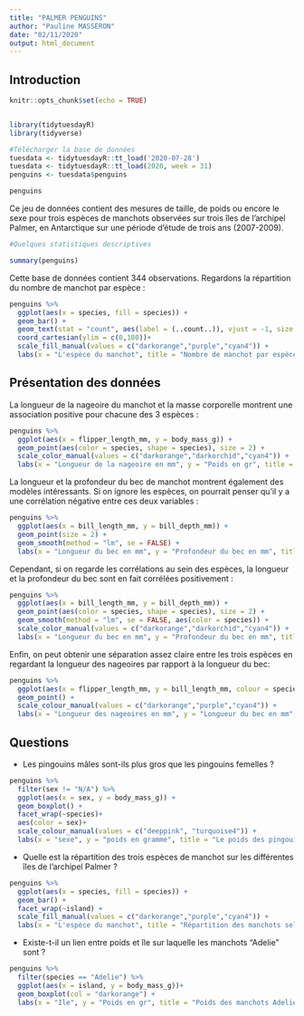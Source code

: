 ```yaml
---
title: "PALMER PENGUINS"
author: "Pauline MASSERON"
date: "02/11/2020"
output: html_document
---
```




## Introduction

```r
knitr::opts_chunk$set(echo = TRUE)


library(tidytuesdayR)
library(tidyverse)

#Télécharger la base de données
tuesdata <- tidytuesdayR::tt_load('2020-07-28')
tuesdata <- tidytuesdayR::tt_load(2020, week = 31)
penguins <- tuesdata$penguins

penguins
```


Ce jeu de données contient des mesures de taille, de poids ou encore le sexe pour trois espèces de manchots observées sur trois îles de l'archipel Palmer, en Antarctique sur une période d'étude de trois ans (2007-2009).


```r
#Quelques statistiques descriptives 

summary(penguins)

```

Cette base de données contient 344 observations. Regardons la répartition du nombre de manchot par espèce :
```r

penguins %>% 
  ggplot(aes(x = species, fill = species)) +
  geom_bar() +
  geom_text(stat = "count", aes(label = (..count..)), vjust = -1, size = 5) +
  coord_cartesian(ylim = c(0,180))+
  scale_fill_manual(values = c("darkorange","purple","cyan4")) +
  labs(x = "L'espèce du manchot", title = "Nombre de manchot par espèce")

```



## Présentation des données 

La longueur de la nageoire du manchot et la masse corporelle montrent une association positive pour chacune des 3 espèces :
```r
penguins %>% 
  ggplot(aes(x = flipper_length_mm, y = body_mass_g)) +
  geom_point(aes(color = species, shape = species), size = 2) +
  scale_color_manual(values = c("darkorange","darkorchid","cyan4")) +
  labs(x = "Longueur de la nageoire en mm", y = "Poids en gr", title = "Corrélation entre la longueur de la nageoire du manchot et sa masse corporelle")

```

La longueur et la profondeur du bec de manchot montrent également des modèles intéressants. Si on ignore les espèces, on pourrait penser qu'il y a une corrélation négative entre ces deux variables :
```r
penguins %>% 
  ggplot(aes(x = bill_length_mm, y = bill_depth_mm)) +
  geom_point(size = 2) +
  geom_smooth(method = "lm", se = FALSE) +
  labs(x = "Longueur du bec en mm", y = "Profondeur du bec en mm", title = "Corrélation entre la longueur et la profondeur du bec")

```

Cependant, si on regarde les corrélations au sein des espèces, la longueur et la profondeur du bec sont en fait corrélées positivement :
```r
penguins %>% 
  ggplot(aes(x = bill_length_mm, y = bill_depth_mm)) +
  geom_point(aes(color = species, shape = species), size = 2) + 
  geom_smooth(method = "lm", se = FALSE, aes(color = species)) +
  scale_color_manual(values = c("darkorange","darkorchid","cyan4")) +
  labs(x = "Longueur du bec en mm", y = "Profondeur du bec en mm", title = "Corrélation entre la longueur et la profondeur du bec selon l'espèce")

```

Enfin, on peut obtenir une séparation assez claire entre les trois espèces en regardant la longueur des nageoires par rapport à la longueur du bec:
```r
penguins %>% 
  ggplot(aes(x = flipper_length_mm, y = bill_length_mm, colour = species, shape = species)) +
  geom_point() +
  scale_colour_manual(values = c("darkorange","purple","cyan4")) +
  labs(x = "Longueur des nageoires en mm", y = "Longueur du bec en mm", title = "La longueur des nageoires par rapport à la longueur du bec selon chaque espèce")

```



## Questions 

- Les pingouins mâles sont-ils plus gros que les pingouins femelles ?
```r

penguins %>% 
  filter(sex != "N/A") %>% 
  ggplot(aes(x = sex, y = body_mass_g)) +
  geom_boxplot() +
  facet_wrap(~species)+
  aes(color = sex)+
  scale_colour_manual(values = c("deeppink", "turquoise4")) +
  labs(x = "sexe", y = "poids en gramme", title = "Le poids des pingouins selon leur espèce en fonction du sexe")

```


- Quelle est la répartition des trois espèces de manchot sur les différentes îles de l'archipel Palmer ?
```r

penguins %>% 
  ggplot(aes(x = species, fill = species)) +
  geom_bar() +
  facet_wrap(~island) +
  scale_fill_manual(values = c("darkorange","purple","cyan4")) +
  labs(x = "L'espèce du manchot", title = "Répartition des manchots selon leur espèce")

```


- Existe-t-il un lien entre poids et île sur laquelle les manchots "Adelie" sont ? 
```r

penguins %>% 
  filter(species == "Adelie") %>% 
  ggplot(aes(x = island, y = body_mass_g))+
  geom_boxplot(col = "darkorange") + 
  labs(x = "Ile", y = "Poids en gr", title = "Poids des manchots Adelie selon l'île")

```







